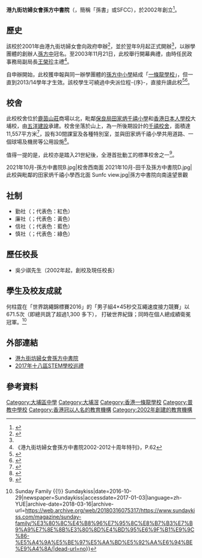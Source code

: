 {{Infobox School
| name           = 港九街坊婦女會孫方中書院
| other_name     = HK & KLN Kaifong Women's Association Sun Fong Chung College
| image          = 2021年10月-孫方中書院A.jpg
| logo           = 
| motto          = 勤、廉、信、慎
| established    = 2002年
| religion       = 無
| affiliation    = [[港九街坊婦女會|港九街坊婦女會]]
| district       = [[大埔區|大埔區]]
| superintendent = 孔美琪女士
| principal      = 吳少祺先生
| faculty         = 57
| area           = 11,557平方米
| students       = 700人（2020/21學年）<ref>{{Cite web |url=http://sunfc.school.hk/system/tool/webpage/index.php?charset=big5&netroom_id=1&tool_id=56425&channel=campus&tool_admin=0 |title=港九街坊婦女會孫方中書院-2020至2021年度全方位學習津貼運用計劃 |access-date=2021-03-21 |archive-date=2020-12-02 |archive-url=https://web.archive.org/web/20201202155918/http://sunfc.school.hk/system/tool/webpage/index.php?charset=big5&netroom_id=1&tool_id=56425&channel=campus&tool_admin=0 |dead-url=no }}</ref>
| address        = {{HKG}}[[新界|新界]][[大埔區|大埔]][[大埔公路|大埔公路]]大埔滘段4643號
| website        = 	http://sunfc.edu.hk
}}

'''港九街坊婦女會孫方中書院 '''（{{lang-en|Hong Kong and Kowloon Kaifong Women's Association Sun Fong Chung College}}，簡稱「孫書」或SFCC），於2002年創立<ref name=SFCC>{{Cite web|url=http://sunfc.school.hk/system/tool/webpage/index.php?charset=big5&netroom_id=1&tool_id=359&channel=campus&tool_admin=0|title=孫方中書院|accessdate=2016-12-01|work=sunfc.school.hk|archive-date=2020-12-01|archive-url=https://web.archive.org/web/20201201121946/http://sunfc.school.hk/system/tool/webpage/index.php?charset=big5&netroom_id=1&tool_id=359&channel=campus&tool_admin=0|dead-url=no}}</ref>。

== 歷史 ==
該校於2001年由港九街坊婦女會向政府申辦<ref>{{Cite web |url=https://www.edb.gov.hk/attachment/tc/sch-admin/sch-premises-info/allocation-of-sch/sae-result/result01.pdf |title=2001年校舍分配工作結果 |access-date=2021-02-23 |archive-date=2019-10-19 |archive-url=https://web.archive.org/web/20191019151954/https://www.edb.gov.hk/attachment/tc/sch-admin/sch-premises-info/allocation-of-sch/sae-result/result01.pdf |dead-url=no }}</ref>，並於翌年9月起正式開辦<ref name=SFCC/>，以辦學團體的創辦人[[孫方中|孫方中]]冠名。至2003年11月21日，此校舉行開幕典禮，由時任民政事務局副局長[[王榮珍|王榮珍]]主禮<ref>《港九街坊婦女會孫方中書院2002-2012十周年特刊》，P.62</ref>。

自申辦開始，此校獲申報與同一辦學團體的[[港九街坊婦女會孫方中小學|孫方中小學]]結成「[[一條龍學校|一條龍學校]]」，但一直到2013/14學年才生效。該校學生可繞過中央派位程-{序}-，直接升讀此校<ref>{{Cite web|url=http://www.edb.gov.hk/tc/edu-system/primary-secondary/applicable-to-primary-secondary/through-train/sch-list.html|title=「一條龍」學校名單|accessdate=2017-01-06|work=www.edb.gov.hk|archive-date=2015-09-24|archive-url=https://web.archive.org/web/20150924005054/http://www.edb.gov.hk/tc/edu-system/primary-secondary/applicable-to-primary-secondary/through-train/sch-list.html|dead-url=no}}</ref><ref name=SFCC>{{Cite web|url=http://sunfc.school.hk/system/tool/webpage/index.php?charset=big5&netroom_id=1&tool_id=359&channel=campus&tool_admin=0|title=孫方中書院|accessdate=2016-12-01|work=sunfc.school.hk|archive-date=2020-12-01|archive-url=https://web.archive.org/web/20201201121946/http://sunfc.school.hk/system/tool/webpage/index.php?charset=big5&netroom_id=1&tool_id=359&channel=campus&tool_admin=0|dead-url=no}}</ref>。

== 校舍 ==
此校校舍位於[[鹿茵山莊|鹿茵山莊]]商場以北，毗鄰[[保良局田家炳千禧小學|保良局田家炳千禧小學]]和[[香港日本人學校|香港日本人學校]]大埔校，由[[五洋建設|五洋建設]]承建。校舍坐落於山上，為一所後期設計的[[千禧校舍|千禧校舍]]，面積達11,557平方米<ref>{{Cite web|url=http://www.bookofschool.com/school/controller/entityDetails?entityid=5998&action=compare|title=港九街坊婦女會孫方中書院  HK & KLN Kaifong Women's Association Sun Fong Chung College  學校大全|accessdate=2017-01-02|work=www.bookofschool.com|archive-date=2018-03-16|archive-url=https://web.archive.org/web/20180316075235/http://www.bookofschool.com/school/controller/entityDetails?entityid=5998&action=compare|dead-url=no}}</ref>，設有30間課室及各種特別室，並與田家炳千禧小學共用道路、一個球場及機房等公用設施<ref>{{Cite web |url=https://www.legco.gov.hk/yr00-01/chinese/fc/pwsc/papers/p00-68c.pdf |title=立法會工務小組委員會-大埔第12區的一所中學及一所小學 |access-date=2021-10-31 |archive-date=2019-11-01 |archive-url=https://web.archive.org/web/20191101135536/https://www.legco.gov.hk/yr00-01/chinese/fc/pwsc/papers/p00-68c.pdf |dead-url=no }}</ref>。

值得一提的是，此校亦是踏入21世紀後，全港首批動工的標準校舍之一<ref>{{Cite web |url=https://www.gld.gov.hk/egazette/pdf/20010508/cgn200105081209.pdf |title=《香港政府憲報》2001年第5期第1209號公告：已批准訂立的合約公告-建築署 |access-date=2021-03-02 |archive-date=2021-02-07 |archive-url=https://web.archive.org/web/20210207011605/https://www.gld.gov.hk/egazette/pdf/20010508/cgn200105081209.pdf |dead-url=no }}</ref>。

<gallery>
2021年10月-孫方中書院B.jpg|校舍西南面
2021年10月-田千及孫方中書院D.jpg|此校與毗鄰的田家炳千禧小學西北面
Sunfc view.jpg|孫方中書院向南遠望景觀
</gallery>

== 社制 ==
* 勤社（{{lang-en|Diligence}}；代表色：紅色）
* 廉社（{{lang-en|Integrity}}；代表色：黃色）
* 信社（{{lang-en|Trustworthiness}}；代表色：藍色）
* 慎社（{{lang-en|Prudence}}；代表色：綠色）

==歷任校長==
*吳少祺先生（2002年起，創校及現任校長）

== 學生及校友成就 ==
何柱霆在「世界跳繩錦標賽2016」的「男子組4×45秒交互繩速度接力競賽」以671.5次（即總共跳了超過1,300 多下）， 打破世界紀錄；同時在個人總成績衛冕冠軍。<ref>{{Cite news|url=http://www.sundaykiss.com/magazine/sunday-family/%E3%80%8C%E4%B8%96%E7%95%8C%E8%B7%B3%E7%B9%A9%E7%8E%8B%E3%80%8D%E4%BD%95%E6%9F%B1%E9%9C%86-%E5%A4%9A%E5%BE%97%E5%AA%BD%E5%92%AA%E6%94%BE%E9%A4%8A/|title=「世界跳繩王」 何柱霆 多得媽咪放養 {{!}} Sunday Family {{!}} Sundaykiss|date=2016-10-29|newspaper=Sundaykiss|accessdate=2017-01-03|language=zh-YUE|archive-date=2018-03-16|archive-url=https://web.archive.org/web/20180316075317/https://www.sundaykiss.com/magazine/sunday-family/%E3%80%8C%E4%B8%96%E7%95%8C%E8%B7%B3%E7%B9%A9%E7%8E%8B%E3%80%8D%E4%BD%95%E6%9F%B1%E9%9C%86-%E5%A4%9A%E5%BE%97%E5%AA%BD%E5%92%AA%E6%94%BE%E9%A4%8A/|dead-url=no}}</ref>

== 外部連結 ==
* [http://sunfc.school.hk 港九街坊婦女會孫方中書院]
* [https://media.openschool.hk/images/temp/stem02_bookB.pdf 2017年十八區STEM學校巡禮] {{Wayback|url=https://media.openschool.hk/images/temp/stem02_bookB.pdf |date=20201109015111 }}

== 參考資料 ==

[[Category:大埔區中學|Category:大埔區中學]]
[[Category:大埔滘|Category:大埔滘]]
[[Category:香港一條龍學校|Category:香港一條龍學校]]
[[Category:普教中學校|Category:普教中學校]]
[[Category:香港冠以人名的教育機構|Category:香港冠以人名的教育機構]]
[[Category:2002年創建的教育機構|Category:2002年創建的教育機構]]